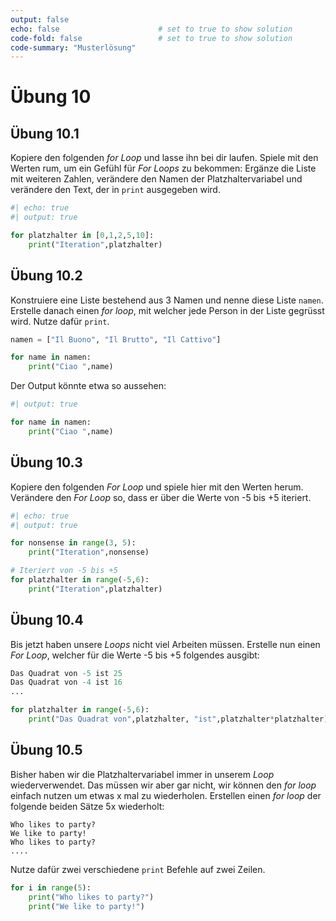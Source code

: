 ```yaml
---
output: false
echo: false                      # set to true to show solution
code-fold: false                 # set to true to show solution
code-summary: "Musterlösung"    
---
```


# Übung 10

## Übung 10.1

Kopiere den folgenden *for Loop* und lasse ihn bei dir laufen. Spiele mit den Werten rum, um ein Gefühl für *For Loops* zu bekommen: Ergänze die Liste mit weiteren Zahlen, verändere den Namen der Platzhaltervariabel und verändere den Text, der in `print` ausgegeben wird.

```python
#| echo: true
#| output: true

for platzhalter in [0,1,2,5,10]:
    print("Iteration",platzhalter)
```




## Übung 10.2 {#sec-for-gruss}

Konstruiere eine Liste bestehend aus 3 Namen und nenne diese Liste `namen`. Erstelle danach einen *for loop*, mit welcher jede Person in der Liste gegrüsst wird. Nutze dafür `print`.

```python
namen = ["Il Buono", "Il Brutto", "Il Cattivo"]

for name in namen:
    print("Ciao ",name)
```


Der Output könnte etwa so aussehen:

```python
#| output: true

for name in namen:
    print("Ciao ",name)
```

## Übung 10.3

Kopiere den folgenden *For Loop* und spiele hier mit den Werten herum. Verändere den *For Loop* so, dass er über die Werte von -5 bis +5 iteriert.

```python
#| echo: true
#| output: true

for nonsense in range(3, 5):
    print("Iteration",nonsense)
```


```python
# Iteriert von -5 bis +5
for platzhalter in range(-5,6):
    print("Iteration",platzhalter)
```

## Übung 10.4

Bis jetzt haben unsere *Loops* nicht viel Arbeiten müssen. Erstelle nun einen *For Loop*, welcher für die Werte -5 bis +5 folgendes ausgibt:

```python
Das Quadrat von -5 ist 25
Das Quadrat von -4 ist 16
...
```

```python
for platzhalter in range(-5,6):
    print("Das Quadrat von",platzhalter, "ist",platzhalter*platzhalter)
```

## Übung 10.5 {#sec-forloops-ex-party}

Bisher haben wir die Platzhaltervariabel immer in unserem *Loop* wiederverwendet. Das müssen wir aber gar nicht, wir können den *for loop* einfach nutzen um etwas x mal zu wiederholen. Erstellen einen *for loop* der folgende beiden Sätze 5x wiederholt:

```
Who likes to party?
We like to party!
Who likes to party?
....
```

:::{.callout-note collapse="true"}

Nutze dafür zwei verschiedene `print` Befehle auf zwei Zeilen.
:::


```python
for i in range(5):
    print("Who likes to party?")
    print("We like to party!")
```

